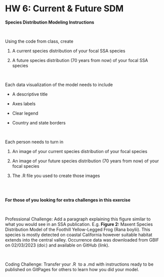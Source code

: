 # HW 6: Current & Future SDM

**Species Distribution Modeling Instructions**

\

Using the code from class, create 

1.  A current species distribution of your focal SSA species

2.  A future species distribution (70 years from now) of your focal SSA species 

\

Each data visualization of the model needs to include

-   A descriptive title

-   Axes labels

-   Clear legend 

-   Country and state borders

\

Each person needs to turn in

1.  An image of your current species distribution of your focal species

2.  An image of your future species distribution (70 years from now) of your focal species

3.  The .R file you used to create those images

\
\

**For those of you looking for extra challenges in this exercise**

\

Professional Challenge: Add a paragraph explaining this figure similar to what you would see in an SSA publication. E.g. **Figure 2:** Maxent Species Distribution Model of the Foothill Yellow-Legged Frog (Rana boylii). This species is mostly detected on coastal California however suitable habitat extends into the central valley. Occurrence data was downloaded from GBIF on 02/03/2023 (doi:) and available on GitHub (link).  

\

Coding Challenge: Transfer your .R  to a .md with instructions ready to be published on GitPages for others to learn how you did your model.

\
\
